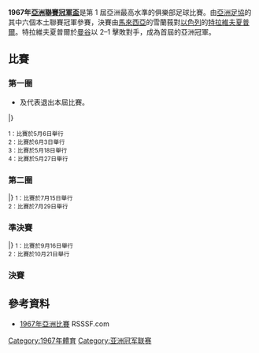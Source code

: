 {{Infobox 國際足球賽事賽季
| tourney_name          = 亞洲冠軍球會盃
| year                  = 1967
| image                 = 
| size                  = 
| caption               = 
| edition               = 1
| defending_champ_other = 
| dates                 = 1967年5月5日–12月19日
| num_teams             = 6 隊
| associations          = 6
| champion_other        = {{flagicon|ISR}} [[特拉維夫夏普爾足球會|特拉維夫夏普爾]]
| count                 = 1
| second_other          = {{flagicon|MAS}} [[雪蘭莪足球會|雪蘭莪]]
| third_other           = {{flagicon|KOR}} [[金屬礦業足球俱樂部|金屬礦業]]
| matches               = 9
| goals                 = 11
| attendance            = 
| top_scorer            = 
| player                = 
| prevseason            = 
| nextseason            = [[1969年亞洲冠軍球會盃|1969]]
}}

'''1967年[[亞洲聯賽冠軍盃|亞洲聯賽冠軍盃]]'''是第 1 屆亞洲最高水準的俱樂部足球比賽。由[[亞洲足協|亞洲足協]]的其中六個本土聯賽冠軍參賽，決賽由[[馬來西亞|馬來西亞]]的雪蘭莪對[[以色列|以色列]]的[[特拉維夫夏普爾足球會|特拉維夫夏普爾]]。特拉維夫夏普爾於[[曼谷|曼谷]]以 2–1 擊敗對手，成為首屆的亞洲冠軍。

== 比賽 ==
=== 第一圈 ===
*{{IND}}及{{IRN}}代表退出本屆比賽。
{{TwoLegStart}}
{{TwoLegResult|'''[[雪蘭莪足球會|雪蘭莪]]'''|MAS|2–1|[[越南海關足球俱樂部|越南海關]]|South Vietnam|0–0<sup>1</sup>|2–1<sup>2</sup>}}
{{TwoLegResult|[[南華足球隊|南華]] [[File:Flag_of_Hong_Kong_1959.svg|27px]]||1–2|'''[[曼谷銀行足球俱樂部|曼谷銀行]]'''|THA|1–0<sup>3</sup>|0–2<sup>4</sup>}}
{{TwoLegResult|'''[[金屬礦業足球俱樂部|金屬礦業]]'''|KOR|輪空||||}}
{{TwoLegResult|'''[[特拉維夫夏普爾足球會|特拉維夫夏普爾]]'''|ISR|輪空||||}}
|}

<small>
1：比賽於5月6日舉行<br />
2：比賽於6月3日舉行<br />
3：比賽於5月18日舉行<br />
4：比賽於5月27日舉行</small>

=== 第二圈 ===
{{TwoLegStart}}
{{TwoLegResult|'''[[雪蘭莪足球會|雪蘭莪]]'''|MAS|1–0|[[曼谷銀行足球俱樂部|曼谷銀行]]|THA|1–0<sup>1</sup>|0–0<sup>2</sup>}}
{{TwoLegResult|'''[[金屬礦業足球俱樂部|金屬礦業]]'''|KOR|輪空||||}}
{{TwoLegResult|'''[[特拉維夫夏普爾足球會|特拉維夫夏普爾]]'''|ISR|輪空||||}}
|}
<small>
1：比賽於7月15日舉行<br />
2：比賽於7月29日舉行</small>

=== 準決賽 ===
{{TwoLegStart}}
{{TwoLegResult|[[金屬礦業足球俱樂部|金屬礦業]]|KOR|0–1|'''[[雪蘭莪足球會|雪蘭莪]]'''|MAS|0–0<sup>1</sup>|0–1<sup>2</sup>}}
{{TwoLegResult|'''[[特拉維夫夏普爾足球會|特拉維夫夏普爾]]'''|ISR|輪空||||}}
|}
<small>
1：比賽於9月16日舉行<br />
2：比賽於10月21日舉行</small>

=== 決賽 ===
{{footballbox
|date =  12月19日
|team1 = [[特拉維夫夏普爾足球會|特拉維夫夏普爾]] {{flagicon|ISR}} 
|score = 2–1
|team2 = {{flagicon|MAS}} [[雪蘭莪足球會|雪蘭莪]] 
|stadium = [[曼谷|曼谷]]，{{THA}}
}}


{{winners-other|1967年亞洲冠軍球會盃|ISR|[[特拉維夫夏普爾足球會|特拉維夫夏普爾]]|一}}

== 參考資料 ==
*[http://www.rsssf.com/tablesa/ascup67.html#cc 1967年亞洲比賽]{{Wayback|url=http://www.rsssf.com/tablesa/ascup67.html#cc |date=20180106063511 }} RSSSF.com

{{亚洲冠军联赛}}

[[Category:1967年體育|Category:1967年體育]]
[[Category:亚洲冠军联赛|Category:亚洲冠军联赛]]